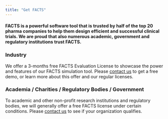 ```yaml
---
title: "Get FACTS"
---
```


#### FACTS is a powerful software tool that is trusted by half of the top 20 pharma companies to help them design efficient and successful clinical trials. We are proud that also numerous academic, government and regulatory institutions trust FACTS. 

### Industry

We offer a 3-months free FACTS Evaluation License to showcase the power and features of our FACTS simulation tool. Please [contact us](contact.qmd) to get a free demo, or learn more about this offer and our regular licenses.

### Academia / Charities / Regulatory Bodies / Government

To academic and other non-profit research institutions and regulatory bodies, we will generally offer a free FACTS license under certain conditions. Please [contact us](contact.qmd) to see if your organization qualifies.
